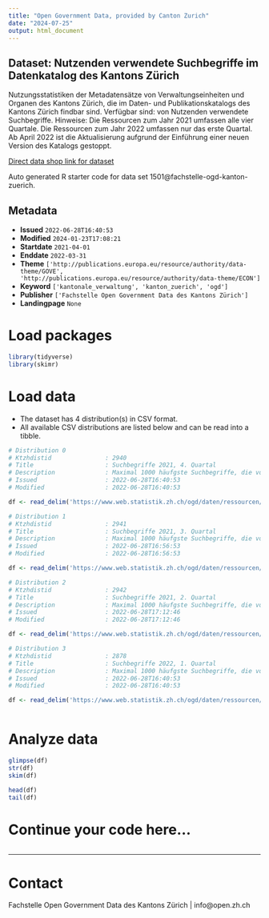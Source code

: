 ```yaml
---
title: "Open Government Data, provided by Canton Zurich"
date: "2024-07-25"
output: html_document
---
```


## Dataset: Nutzenden verwendete Suchbegriffe im Datenkatalog des Kantons Zürich

Nutzungsstatistiken der Metadatensätze von Verwaltungseinheiten und Organen des Kantons Zürich, die im Daten- und Publikationskatalogs des Kantons Zürich findbar sind. Verfügbar sind: von Nutzenden verwendete Suchbegriffe. Hinweise: Die Ressourcen zum Jahr 2021 umfassen alle vier Quartale. Die Ressourcen zum Jahr 2022 umfassen nur das erste Quartal. Ab April 2022 ist die Aktualisierung aufgrund der Einführung einer neuen Version des Katalogs gestoppt.

[Direct data shop link for dataset](https://www.zh.ch/de/politik-staat/statistik-daten/datenkatalog.html#/datasets/1501@fachstelle-ogd-kanton-zuerich)

Auto generated R starter code for data set 1501@fachstelle-ogd-kanton-zuerich.

## Metadata

- **Issued** `2022-06-28T16:40:53`
- **Modified** `2024-01-23T17:08:21`
- **Startdate** `2021-04-01`
- **Enddate** `2022-03-31`
- **Theme** `['http://publications.europa.eu/resource/authority/data-theme/GOVE', 'http://publications.europa.eu/resource/authority/data-theme/ECON']`
- **Keyword** `['kantonale_verwaltung', 'kanton_zuerich', 'ogd']`
- **Publisher** `['Fachstelle Open Government Data des Kantons Zürich']`
- **Landingpage** `None`


# Load packages

```r

library(tidyverse)
library(skimr)

```

# Load data

-   The dataset has 4 distribution(s) in CSV format.
-   All available CSV distributions are listed below and can be read into a tibble.

```r

# Distribution 0
# Ktzhdistid               : 2940
# Title                    : Suchbegriffe 2021, 4. Quartal
# Description              : Maximal 1000 häufgste Suchbegriffe, die von Nutzenden im Quartal verwendet worden sind. Personennamen, Beleidigungen oder diskriminierenden Äusserungen wurden entfernt.
# Issued                   : 2022-06-28T16:40:53
# Modified                 : 2022-06-28T16:40:53

df <- read_delim('https://www.web.statistik.zh.ch/ogd/daten/ressourcen/KTZH_00001501_00002940.csv')

# Distribution 1
# Ktzhdistid               : 2941
# Title                    : Suchbegriffe 2021, 3. Quartal
# Description              : Maximal 1000 häufgste Suchbegriffe, die von Nutzenden im Quartal verwendet worden sind. Personennamen, Beleidigungen oder diskriminierenden Äusserungen wurden entfernt.
# Issued                   : 2022-06-28T16:56:53
# Modified                 : 2022-06-28T16:56:53

df <- read_delim('https://www.web.statistik.zh.ch/ogd/daten/ressourcen/KTZH_00001501_00002941.csv')

# Distribution 2
# Ktzhdistid               : 2942
# Title                    : Suchbegriffe 2021, 2. Quartal
# Description              : Maximal 1000 häufgste Suchbegriffe, die von Nutzenden im Quartal verwendet worden sind. Personennamen, Beleidigungen oder diskriminierenden Äusserungen wurden entfernt.
# Issued                   : 2022-06-28T17:12:46
# Modified                 : 2022-06-28T17:12:46

df <- read_delim('https://www.web.statistik.zh.ch/ogd/daten/ressourcen/KTZH_00001501_00002942.csv')

# Distribution 3
# Ktzhdistid               : 2878
# Title                    : Suchbegriffe 2022, 1. Quartal
# Description              : Maximal 1000 häufgste Suchbegriffe, die von Nutzenden im Quartal verwendet worden sind. Personennamen, Beleidigungen oder diskriminierenden Äusserungen wurden entfernt.
# Issued                   : 2022-06-28T16:40:53
# Modified                 : 2022-06-28T16:40:53

df <- read_delim('https://www.web.statistik.zh.ch/ogd/daten/ressourcen/KTZH_00001501_00002878.csv')



```

# Analyze data

```r

glimpse(df)
str(df)
skim(df)

head(df)
tail(df)

```

# Continue your code here...

```r

```

------------------------------------------------------------------------

# Contact

Fachstelle Open Government Data des Kantons Zürich | info@open.zh.ch
